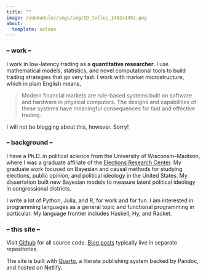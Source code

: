 ```yaml
---
title: ""
image: /submodules/imgs/img/ID_telles_1452x1452.png
about:
  template: solana
---
```


### -- work --

I work in low-latency trading as a **quantitative researcher**.
I use mathematical models, statistics, and novel computational tools to build trading strategies that go very fast.
I work with market microstructure, which in plain English means, 

> Modern financial markets are rule-based systems built on software and hardware in physical computers.
> The designs and capabilities of these systems have meaningful consequences for fast and effective trading.

I will not be blogging about this, however.
Sorry!

### -- background --

I have a Ph.D. in political science from the University of Wisconsin–Madison,
where I was a graduate affiliate of the [Elections Research Center](https://elections.wisc.edu).
My graduate work focused on Bayesian and causal methods for studying elections, public opinion, and political ideology in the United States.
My dissertation built new Bayesian models to measure latent political ideology in congressional districts.

I write a lot of Python, Julia, and R, for work and for fun.
I am interested in programming languages as a general topic and functional programming in particular.
My language frontier includes Haskell, Hy, and Racket.


### -- this site --

Visit [Github](https://github.com/mikedecr/quarto-site) for all source code.
[Blog posts](https://github.com/mikedecr/quarto-site/tree/main/blog) typically live in separate repositories.

The site is built with [Quarto](https://github.com/mikedecr/quarto-site), a literate publishing system backed by Pandoc, and hosted on Netlify.

